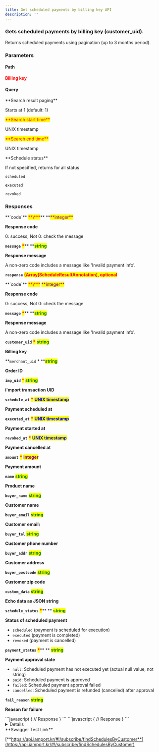 ```yaml
---
title: Get scheduled payments by billing key API
description: ''
---
```



### Gets scheduled payments by billing key (customer\_uid).

<Swagger method="get" path="/subscribe/payments/schedule/customers/{customer_uid}" baseUrl="https://api.iamport.kr" summary="Gets scheduled payments by billing key (customer_uid).">
<SwaggerDescription>
Returns scheduled payments using pagination (up to 3 months period).

</SwaggerDescription>

### Parameters

#### Path

<SwaggerParameter name="customer_uid" type="String" required="true">
<mark style="color:red;">

**Billing key**

</mark>

</SwaggerParameter>

#### Query

<SwaggerParameter name="page" type="integer">
**Search result paging**

Starts at 1 (default: 1)

</SwaggerParameter>
<SwaggerParameter name="from" type="integer" required="true">
<mark style="color:red;">**Search start time**</mark>

UNIX timestamp

</SwaggerParameter>
<SwaggerParameter name="to" type="integer" required="true">
<mark style="color:red;">**Search end time**</mark>

UNIX timestamp

</SwaggerParameter>
<SwaggerParameter name="schedule-status" type="String">
**Schedule status**

If not specified, returns for all status

`scheduled`

`executed`

`revoked`

</SwaggerParameter>

### Responses

<SwaggerResponse status="200: OK" description="Success">
<Tabs>
<Tab title="ScheduleResponse">
**`code`** <mark style="color:red;">**\***</mark>** **<mark style="color:purple;">**integer**</mark>

**Response code**

0: success, Not 0: check the message

**`message`** <mark style="color:red;">**\***</mark>** **<mark style="color:green;">**string**</mark>

**Response message**

A non-zero code includes a message like 'Invalid payment info'.

**`response`** <mark style="color:red;">**(Array\[ScheduleResultAnnotation], optional**</mark>

</Tab>
</Tabs>

<Tabs>
<Tab title="ScheduleResultAnnotation">
**`code`** <mark style="color:red;">**\***</mark> <mark style="color:purple;">**integer**</mark>

**Response code**

0: success, Not 0: check the message

**`message`** <mark style="color:red;">**\***</mark>** **<mark style="color:green;">**string**</mark>

**Response message**

A non-zero code includes a message like 'Invalid payment info'.

**`customer_uid`** <mark style="color:red;">**\***</mark> <mark style="color:green;">**string**</mark>

**Billing key**

**`merchant_uid`  \*  **<mark style="color:green;">**string**</mark>

**Order ID**

**`imp_uid`** <mark style="color:red;">\*</mark> <mark style="color:green;">**string**</mark>

**i'mport transaction UID**

**`schedule_at`**  <mark style="color:red;">**\***</mark>  <mark style="color:blue;">**UNIX timestamp**</mark>

**Payment scheduled at**

**`executed_at`** <mark style="color:red;">**\***</mark>  <mark style="color:blue;">**UNIX timestamp**</mark>

**Payment started at**

**`revoked_at`** <mark style="color:red;">**\***</mark>  <mark style="color:blue;">**UNIX timestamp**</mark>

**Payment cancelled at**

**`amount`** <mark style="color:red;">**\***</mark> <mark style="color:purple;">**integer**</mark>

**Payment amount**

**`name`**  <mark style="color:green;">**string**</mark>

**Product name**

**`buyer_name`**  <mark style="color:green;">**string**</mark>

**Customer name**

**`buyer_email`**  <mark style="color:green;">**string**</mark>

**Customer email**\

**`buyer_tel`**  <mark style="color:green;">**string**</mark>

**Customer phone number**

**`buyer_addr`**  <mark style="color:green;">**string**</mark>

**Customer address**

**`buyer_postcode`**  <mark style="color:green;">**string**</mark>

**Customer zip code**

**`custom_data`**  <mark style="color:green;">**string**</mark>

**Echo data as JSON string**

**`schedule_status`**  <mark style="color:red;">**\***</mark>** ** <mark style="color:green;">**string**</mark>

**Status of scheduled payment**

- `scheduled` (payment is scheduled for execution)
- `executed` (payment is completed)
- `revoked` (payment is cancelled)

**`payment_status`** <mark style="color:red;">**\***</mark>** ** <mark style="color:green;">**string**</mark>

**Payment approval state**

- `null`: Scheduled payment has not executed yet (actual null value, not string)
- `paid`: Scheduled payment is approved
- `failed`: Scheduled payment approval failed
- `cancelled`: Scheduled payment is refunded (cancelled) after approval

**`fail_reason`**  <mark style="color:green;">**string**</mark>

**Reason for failure**

</Tab>
</Tabs>

</SwaggerResponse>

<SwaggerResponse status="400: Bad Request" description="Invalid parameter">
```javascript
{
    // Response
}
```

</SwaggerResponse>

<SwaggerResponse status="401: Unauthorized" description="Missing or invalid access token">
```javascript
{
    // Response
}
```

</SwaggerResponse>

</Swagger>

<Details>
<p slot="summary">Response Model Schema</p>

```json
{
  "code": 0,
  "message": "string",
  "response": [
    {
      "customer_uid": "string",
      "merchant_uid": "string",
      "imp_uid": "string",
      "schedule_at": "0",
      "executed_at": "0",
      "revoked_at": "0",
      "amount": 0,
      "name": "string",
      "buyer_name": "string",
      "buyer_email": "string",
      "buyer_tel": "string",
      "buyer_addr": "string",
      "buyer_postcode": "string",
      "custom_data": "string",
      "schedule_status": "scheduled",
      "payment_status": "paid",
      "fail_reason": "string"
    }
  ]
}
```

</Details>

<Hint style="success">
**Swagger Test Link**

[**https://api.iamport.kr/#!/subscribe/findSchedulesByCustomer**](https://api.iamport.kr/#!/subscribe/findSchedulesByCustomer)

</Hint>
